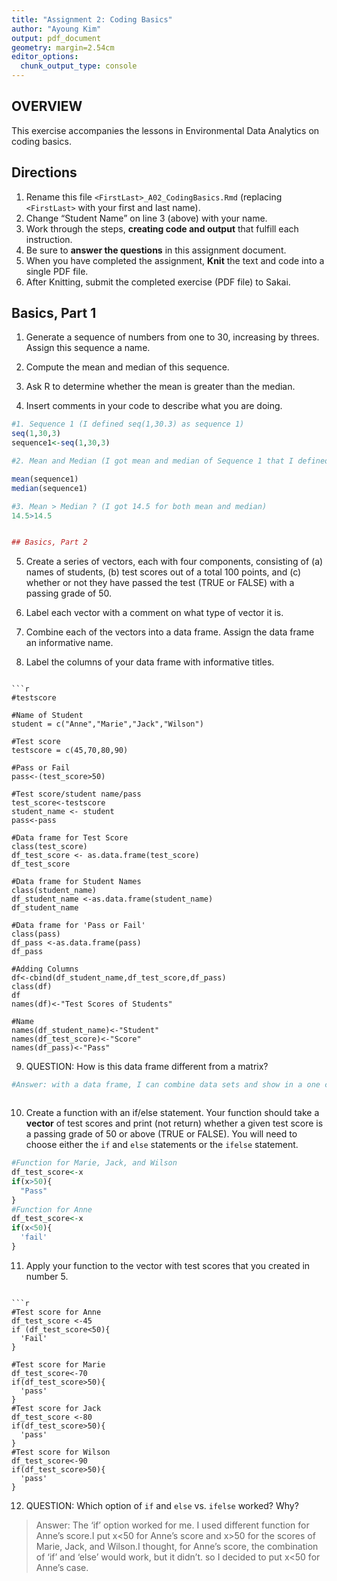 ```yaml
---
title: "Assignment 2: Coding Basics"
author: "Ayoung Kim"
output: pdf_document
geometry: margin=2.54cm
editor_options: 
  chunk_output_type: console
---
```


## OVERVIEW

This exercise accompanies the lessons in Environmental Data Analytics on coding basics.

## Directions

1.  Rename this file `<FirstLast>_A02_CodingBasics.Rmd` (replacing `<FirstLast>` with your first and last name).
2.  Change "Student Name" on line 3 (above) with your name.
3.  Work through the steps, **creating code and output** that fulfill each instruction.
4.  Be sure to **answer the questions** in this assignment document.
5.  When you have completed the assignment, **Knit** the text and code into a single PDF file.
6.  After Knitting, submit the completed exercise (PDF file) to Sakai.

## Basics, Part 1

1.  Generate a sequence of numbers from one to 30, increasing by threes. Assign this sequence a name.

2.  Compute the mean and median of this sequence.

3.  Ask R to determine whether the mean is greater than the median.

4.  Insert comments in your code to describe what you are doing.

```r
#1. Sequence 1 (I defined seq(1,30.3) as sequence 1)
seq(1,30,3)
sequence1<-seq(1,30,3)

#2. Mean and Median (I got mean and median of Sequence 1 that I defined above)

mean(sequence1)
median(sequence1)

#3. Mean > Median ? (I got 14.5 for both mean and median)
14.5>14.5


## Basics, Part 2
```


5.  Create a series of vectors, each with four components, consisting of (a) names of students, (b) test scores out of a total 100 points, and (c) whether or not they have passed the test (TRUE or FALSE) with a passing grade of 50.

6.  Label each vector with a comment on what type of vector it is.

7.  Combine each of the vectors into a data frame. Assign the data frame an informative name.

8.  Label the columns of your data frame with informative titles.
```

```r
#testscore

#Name of Student
student = c("Anne","Marie","Jack","Wilson")

#Test score
testscore = c(45,70,80,90)

#Pass or Fail
pass<-(test_score>50)

#Test score/student name/pass
test_score<-testscore
student_name <- student
pass<-pass

#Data frame for Test Score
class(test_score)
df_test_score <- as.data.frame(test_score)
df_test_score

#Data frame for Student Names
class(student_name)
df_student_name <-as.data.frame(student_name)
df_student_name

#Data frame for 'Pass or Fail'
class(pass)
df_pass <-as.data.frame(pass)
df_pass

#Adding Columns 
df<-cbind(df_student_name,df_test_score,df_pass)
class(df)
df
names(df)<-"Test Scores of Students"

#Name
names(df_student_name)<-"Student"
names(df_test_score)<-"Score"
names(df_pass)<-"Pass"
```
9.  QUESTION: How is this data frame different from a matrix?

```r
#Answer: with a data frame, I can combine data sets and show in a one chart.
```


```r
```

10. Create a function with an if/else statement. Your function should take a **vector** of test scores and print (not return) whether a given test score is a passing grade of 50 or above (TRUE or FALSE). You will need to choose either the `if` and `else` statements or the `ifelse` statement.


```r
#Function for Marie, Jack, and Wilson
df_test_score<-x
if(x>50){
  "Pass"
}
#Function for Anne
df_test_score<-x
if(x<50){
  'fail'
}
```



11. Apply your function to the vector with test scores that you created in number 5.
```

```r
#Test score for Anne
df_test_score <-45
if (df_test_score<50){
  'Fail'
}

#Test score for Marie
df_test_score<-70
if(df_test_score>50){
  'pass'
}
#Test score for Jack
df_test_score <-80
if(df_test_score>50){
  'pass'
}
#Test score for Wilson
df_test_score<-90
if(df_test_score>50){
  'pass'
}

```

12. QUESTION: Which option of `if` and `else` vs. `ifelse` worked? Why?

> Answer: The 'if' option worked for me. I used different function for Anne's score.I put x<50 for Anne's score and x>50 for the scores of Marie, Jack, and Wilson.I thought, for Anne's score, the combination of 'if' and 'else' would work, but it didn't. so I decided to put x<50 for Anne's case. 
